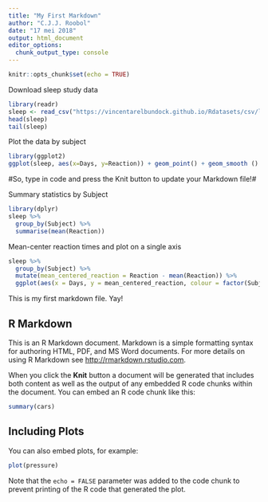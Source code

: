 ```yaml
---
title: "My First Markdown"
author: "C.J.J. Roobol"
date: "17 mei 2018"
output: html_document
editor_options: 
  chunk_output_type: console
---
```


```r
knitr::opts_chunk$set(echo = TRUE)
```

Download sleep study data
```r
library(readr)
sleep <- read_csv("https://vincentarelbundock.github.io/Rdatasets/csv/lme4/sleepstudy.csv") # no spaces
head(sleep)
tail(sleep)
```
Plot the data by subject
```r
library(ggplot2)
ggplot(sleep, aes(x=Days, y=Reaction)) + geom_point() + geom_smooth () + scale_x_continuous(breaks=seq(0, 8, by = 2)) + facet_wrap(~ Subject)
```

#So, type in code and press the Knit button to update your Markdown file!#

Summary statistics by Subject
```r
library(dplyr)
sleep %>%
  group_by(Subject) %>%
  summarise(mean(Reaction))
```

Mean-center reaction times and plot on a single axis

```r
sleep %>%
  group_by(Subject) %>%
  mutate(mean_centered_reaction = Reaction - mean(Reaction)) %>%
  ggplot(aes(x = Days, y = mean_centered_reaction, colour = factor(Subject))) + geom_smooth(show.legend = FALSE, se = FALSE) + scale_x_continuous(breaks = seq(0, 8, by = 2))
```

This is my first markdown file. Yay!

## R Markdown

This is an R Markdown document. Markdown is a simple formatting syntax for authoring HTML, PDF, and MS Word documents. For more details on using R Markdown see <http://rmarkdown.rstudio.com>.

When you click the **Knit** button a document will be generated that includes both content as well as the output of any embedded R code chunks within the document. You can embed an R code chunk like this:

```r
summary(cars)
```

## Including Plots

You can also embed plots, for example:

```r
plot(pressure)
```

Note that the `echo = FALSE` parameter was added to the code chunk to prevent printing of the R code that generated the plot.
